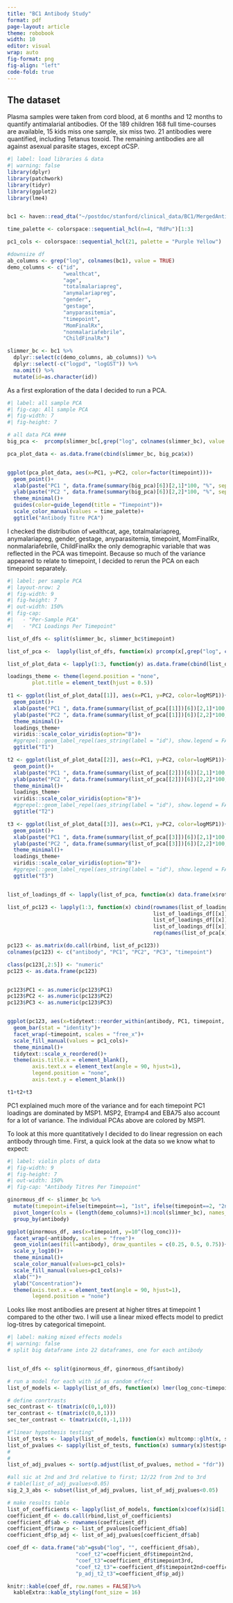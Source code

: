 ```yaml
---
title: "BC1 Antibody Study"
format: pdf
page-layout: article
theme: robobook
width: 10
editor: visual
wrap: auto
fig-format: png
fig-align: "left"
code-fold: true
---
```


## The dataset

Plasma samples were taken from cord blood, at 6 months and 12 months to quantify antimalarial antibodies. Of the 189 children 168 full time-courses are available, 15 kids miss one sample, six miss two. 21 antibodies were quantified, including Tetanus toxoid. The remaining antibodies are all against asexual parasite stages, except $\alpha$CSP.

```r
#| label: load libraries & data
#| warning: false
library(dplyr)
library(patchwork)
library(tidyr)
library(ggplot2)
library(lme4)


bc1 <- haven::read_dta("~/postdoc/stanford/clinical_data/BC1/MergedAntibodyData_ChildClinical.dta")

time_palette <- colorspace::sequential_hcl(n=4, "RdPu")[1:3]

pc1_cols <- colorspace::sequential_hcl(21, palette = "Purple Yellow")

#downsize df
ab_columns <- grep("log", colnames(bc1), value = TRUE)
demo_columns <- c("id",
                  "wealthcat",
                  "age",
                  "totalmalariapreg",
                  "anymalariapreg",
                  "gender",
                  "gestage",
                  "anyparasitemia",
                  "timepoint",
                  "MomFinalRx",
                  "nonmalariafebrile",
                  "ChildFinalRx")

slimmer_bc <- bc1 %>%
  dplyr::select(c(demo_columns, ab_columns)) %>%
  dplyr::select(-c("logpd", "logGST")) %>%
  na.omit() %>%
  mutate(id=as.character(id))

```

As a first exploration of the data I decided to run a PCA.

```r
#| label: all sample PCA
#| fig-cap: All sample PCA
#| fig-width: 7
#| fig-height: 7

# all data PCA ####
big_pca <-  prcomp(slimmer_bc[,grep("log", colnames(slimmer_bc), value = TRUE)], center = T)

pca_plot_data <- as.data.frame(cbind(slimmer_bc, big_pca$x))


ggplot(pca_plot_data, aes(x=PC1, y=PC2, color=factor(timepoint)))+
  geom_point()+
  xlab(paste("PC1 ", data.frame(summary(big_pca)[6])[2,1]*100, "%", sep = ""))+
  ylab(paste("PC2 ", data.frame(summary(big_pca)[6])[2,2]*100, "%", sep = ""))+
  theme_minimal()+
  guides(color=guide_legend(title = "Timepoint"))+
  scale_color_manual(values = time_palette)+
  ggtitle("Antibody Titre PCA")

```

I checked the distribution of `w`ealthcat, age, totalmalariapreg, anymalariapreg, gender, gestage, anyparasitemia, timepoint, MomFinalRx, nonmalariafebrile, ChildFinalRx the only demographic variable that was reflected in the PCA was timepoint. Because so much of the variance appeared to relate to timepoint, I decided to rerun the PCA on each timepoint separately.

```r
#| label: per sample PCA
#| layout-nrow: 2
#| fig-width: 9
#| fig-height: 7
#| out-width: 150%
#| fig-cap: 
#|   - "Per-Sample PCA"
#|   - "PC1 Loadings Per Timepoint"

list_of_dfs <- split(slimmer_bc, slimmer_bc$timepoint)

list_of_pca <-  lapply(list_of_dfs, function(x) prcomp(x[,grep("log", colnames(x), value = TRUE)], center = T))

list_of_plot_data <- lapply(1:3, function(y) as.data.frame(cbind(list_of_dfs[[y]], list_of_pca[[y]]$x)))

loadings_theme <- theme(legend.position = "none",
        plot.title = element_text(hjust = 0.5))

t1 <- ggplot(list_of_plot_data[[1]], aes(x=PC1, y=PC2, color=logMSP1))+
  geom_point()+
  xlab(paste("PC1 ", data.frame(summary(list_of_pca[[1]])[6])[2,1]*100, "%", sep = ""))+
  ylab(paste("PC2 ", data.frame(summary(list_of_pca[[1]])[6])[2,2]*100, "%", sep = ""))+
  theme_minimal()+
  loadings_theme+
  viridis::scale_color_viridis(option="B")+
  #ggrepel::geom_label_repel(aes_string(label = "id"), show.legend = FALSE)+ 
  ggtitle("T1")

t2 <- ggplot(list_of_plot_data[[2]], aes(x=PC1, y=PC2, color=logMSP1))+
  geom_point()+
  xlab(paste("PC1 ", data.frame(summary(list_of_pca[[2]])[6])[2,1]*100, "%", sep = ""))+
  ylab(paste("PC2 ", data.frame(summary(list_of_pca[[2]])[6])[2,2]*100, "%", sep = ""))+
  theme_minimal()+
  loadings_theme+
  viridis::scale_color_viridis(option="B")+
  #ggrepel::geom_label_repel(aes_string(label = "id"), show.legend = FALSE)+ 
  ggtitle("T2")

t3 <- ggplot(list_of_plot_data[[3]], aes(x=PC1, y=PC2, color=logMSP1))+
  geom_point()+
  xlab(paste("PC1 ", data.frame(summary(list_of_pca[[3]])[6])[2,1]*100, "%", sep = ""))+
  ylab(paste("PC2 ", data.frame(summary(list_of_pca[[3]])[6])[2,2]*100, "%", sep = ""))+
  theme_minimal()+
  loadings_theme+
  viridis::scale_color_viridis(option="B")+
  #ggrepel::geom_label_repel(aes_string(label = "id"), show.legend = FALSE)+ 
  ggtitle("T3")


list_of_loadings_df <- lapply(list_of_pca, function(x) data.frame(x$rotation))

list_of_pc123 <- lapply(1:3, function(x) cbind(rownames(list_of_loadings_df[[x]]),
                                               list_of_loadings_df[[x]]$PC1,
                                               list_of_loadings_df[[x]]$PC2,
                                               list_of_loadings_df[[x]]$PC3,
                                               rep(names(list_of_pca[x]), length(list_of_loadings_df[[x]]))))

pc123 <- as.matrix(do.call(rbind, list_of_pc123))
colnames(pc123) <- c("antibody", "PC1", "PC2", "PC3", "timepoint")

class(pc123[,2:5]) <- "numeric"
pc123 <- as.data.frame(pc123)


pc123$PC1 <- as.numeric(pc123$PC1)
pc123$PC2 <- as.numeric(pc123$PC2)
pc123$PC3 <- as.numeric(pc123$PC3)


ggplot(pc123, aes(x=tidytext::reorder_within(antibody, PC1, timepoint, mean), y=PC1, fill=antibody))+
  geom_bar(stat = "identity")+
  facet_wrap(~timepoint, scales = "free_x")+
  scale_fill_manual(values = pc1_cols)+
  theme_minimal()+
  tidytext::scale_x_reordered()+
  theme(axis.title.x = element_blank(),
        axis.text.x = element_text(angle = 90, hjust=1),
        legend.position = "none",
        axis.text.y = element_blank())

t1+t2+t3
```

PC1 explained much more of the variance and for each timepoint PC1 loadings are dominated by MSP1. MSP2, Etramp4 and EBA75 also account for a lot of variance. The individual PCAs above are colored by MSP1.

To look at this more quantitatively I decided to do linear regression on each antibody through time. First, a quick look at the data so we know what to expect:

```r
#| label: violin plots of data
#| fig-width: 9
#| fig-height: 7
#| out-width: 150%
#| fig-cap: "Antibody Titres Per Timepoint"

ginormous_df <- slimmer_bc %>%
  mutate(timepoint=ifelse(timepoint==1, "1st", ifelse(timepoint==2, "2nd", "3rd"))) %>%
  pivot_longer(cols = (length(demo_columns)+1):ncol(slimmer_bc), names_to = "antibody", values_to = "log_conc") %>%
  group_by(antibody)

ggplot(ginormous_df, aes(x=timepoint, y=10^(log_conc)))+
  facet_wrap(~antibody, scales = "free")+
  geom_violin(aes(fill=antibody), draw_quantiles = c(0.25, 0.5, 0.75))+
  scale_y_log10()+
  theme_minimal()+
  scale_color_manual(values=pc1_cols)+
  scale_fill_manual(values=pc1_cols)+
  xlab("")+
  ylab("Concentration")+
  theme(axis.text.x = element_text(angle = 90, hjust=1),
        legend.position = "none")


```

Looks like most antibodies are present at higher titres at timepoint 1 compared to the other two. I will use a linear mixed effects model to predict log-titres by categorical timepoint.

```r
#| label: making mixed effects models
#| warning: false
# split big dataframe into 22 dataframes, one for each antibody


list_of_dfs <- split(ginormous_df, ginormous_df$antibody)

# run a model for each with id as random effect
list_of_models <- lapply(list_of_dfs, function(x) lmer(log_conc~timepoint+(1|id), data=x, REML = TRUE))

# define conrtrasts
sec_contrast <- t(matrix(c(0,1,0)))
ter_contrast <- t(matrix(c(0,0,1)))
sec_ter_contrast <- t(matrix(c(0,-1,1)))

#"linear hypothesis testing"
list_of_tests <- lapply(list_of_models, function(x) multcomp::glht(x, sec_ter_contrast))
list_of_pvalues <- sapply(list_of_tests, function(x) summary(x)$test$pvalues)
#
#
list_of_adj_pvalues <- sort(p.adjust(list_of_pvalues, method = "fdr"))

#all sic at 2nd and 3rd relative to first; 12/22 from 2nd to 3rd
# table(list_of_adj_pvalues<0.05) 
sig_2_3_abs <- subset(list_of_adj_pvalues, list_of_adj_pvalues<0.05)

# make results table
list_of_coefficients <- lapply(list_of_models, function(x)coef(x)$id[1,])
coefficient_df <- do.call(rbind,list_of_coefficients)
coefficient_df$ab <- rownames(coefficient_df)
coefficient_df$raw_p <- list_of_pvalues[coefficient_df$ab]
coefficient_df$p_adj <- list_of_adj_pvalues[coefficient_df$ab]

coef_df <- data.frame("ab"=gsub("log", "", coefficient_df$ab),
                      "coef_t2"=coefficient_df$timepoint2nd,
                      "coef_t3"=coefficient_df$timepoint3rd,
                      "coef_t2_t3"=-coefficient_df$timepoint2nd+coefficient_df$timepoint3rd,
                      "p_adj_t2_t3"=coefficient_df$p_adj)

knitr::kable(coef_df, row.names = FALSE)%>%
  kableExtra::kable_styling(font_size = 16)
```
